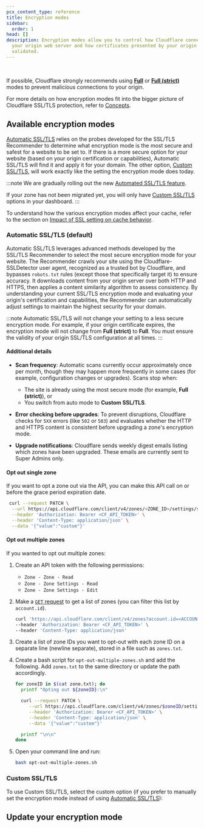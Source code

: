 ```yaml
---
pcx_content_type: reference
title: Encryption modes
sidebar:
  order: 1
head: []
description: Encryption modes allow you to control how Cloudflare connects to
  your origin web server and how certificates presented by your origin are
  validated.
---
```



<Render file="encryption-mode-definition" /> <br />

If possible, Cloudflare strongly recommends using [**Full**](/ssl/origin-configuration/ssl-modes/full/) or [**Full (strict)**](/ssl/origin-configuration/ssl-modes/full-strict/) modes to prevent malicious connections to your origin.

For more details on how encryption modes fit into the bigger picture of Cloudflare SSL/TLS protection, refer to [Concepts](/ssl/concepts/#ssltls-certificate).

## Available encryption modes

[Automatic SSL/TLS](#automatic-ssltls-default) relies on the probes developed for the SSL/TLS Recommender to determine what encryption mode is the most secure and safest for a website to be set to. If there is a more secure option for your website (based on your origin certification or capabilities), Automatic SSL/TLS will find it and apply it for your domain. The other option, [Custom SSL/TLS](#custom-ssltls), will work exactly like the setting the encryption mode does today.

:::note
We are gradually rolling out the new [Automated SSL/TLS feature](#automatic-ssltls-default).

If your zone has not been migrated yet, you will only have [Custom SSL/TLS](#custom-ssltls) options in your dashboard.
:::

To understand how the various encryption modes affect your cache, refer to the section on [Impact of SSL setting on cache behavior](/cache/how-to/cache-keys/#impact-of-ssl-settings-on-cache-behavior).

### Automatic SSL/TLS (default)

Automatic SSL/TLS leverages advanced methods developed by the SSL/TLS Recommender to select the most secure encryption mode for your website. The Recommender crawls your site using the Cloudflare-SSLDetector user agent, recognized as a trusted bot by Cloudflare, and bypasses `robots.txt` rules (except those that specifically target it) to ensure accuracy. It downloads content from your origin server over both HTTP and HTTPS, then applies a content similarity algorithm to assess consistency. By understanding your current SSL/TLS encryption mode and evaluating your origin's certification and capabilities, the Recommender can automatically adjust settings to maintain the highest security for your domain.

:::note
Automatic SSL/TLS will not change your setting to a less secure encryption mode. For example, if your origin certificate expires, the encryption mode will not change from **Full (strict)** to **Full**. You must ensure the validity of your origin SSL/TLS configuration at all times.
:::

#### Additional details

- **Scan frequency**: Automatic scans currently occur approximately once per month, though they may happen more frequently in some cases (for example, configuration changes or upgrades). Scans stop when:

   - The site is already using the most secure mode (for example, **Full (strict)**), or
   - You switch from auto mode to **Custom SSL/TLS**.

- **Error checking before upgrades**: To prevent disruptions, Cloudflare checks for `5XX` errors (like `502` or `503`) and evaluates whether the HTTP and HTTPS content is consistent before upgrading a zone's encryption mode.

- **Upgrade notifications**: Cloudflare sends weekly digest emails listing which zones have been upgraded. These emails are currently sent to Super Admins only.

#### Opt out single zone

If you want to opt a zone out via the API, you can make this API call on or before the grace period expiration date.

```bash
 curl --request PATCH \
  --url https://api.cloudflare.com/client/v4/zones/<ZONE_ID>/settings/ssl_automatic_mode \
  --header 'Authorization: Bearer <CF_API_TOKEN>' \
  --header 'Content-Type: application/json' \
  --data '{"value":"custom"}'
```

#### Opt out multiple zones

If you wanted to opt out multiple zones:

1. Create an API token with the following permissions:
   - `Zone - Zone - Read`
   - `Zone - Zone Settings - Read`
   - `Zone - Zone Settings - Edit`
2. Make a [`GET` request](/api/resources/zones/methods/list/) to get a list of zones (you can filter this list by `account.id`).

   ```bash "account.id=<ACCOUNT_ID>"
   curl 'https://api.cloudflare.com/client/v4/zones?account.id=<ACCOUNT_ID>' \
   --header 'Authorization: Bearer <CF_API_TOKEN>' \
   --header 'Content-Type: application/json'
   ```

3. Create a list of zone IDs you want to opt-out with each zone ID on a separate line (newline separate), stored in a file such as `zones.txt`.
4. Create a bash script for `opt-out-multiple-zones.sh` and add the following. Add `zones.txt` to the same directory or update the path accordingly.

   ```bash title="opt-out-multiple-zones.sh"
   for zoneID in $(cat zone.txt); do
     printf "Opting out ${zoneID}:\n"

     curl --request PATCH \
   		--url https://api.cloudflare.com/client/v4/zones/$zoneID/settings/ssl_automatic_mode \
   		--header 'Authorization: Bearer <CF_API_TOKEN>' \
   		--header 'Content-Type: application/json' \
   		--data '{"value":"custom"}'

     printf "\n\n"
   done
   ```

5. Open your command line and run:

   ```bash
   bash opt-out-multiple-zones.sh
   ```

### Custom SSL/TLS

To use Custom SSL/TLS, select the custom option (if you prefer to manually set the encryption mode instead of using [Automatic SSL/TLS](#automatic-ssltls-default)):

<DirectoryListing descriptions />

## Update your encryption mode

<Tabs syncKey="dashPlusAPI"> <TabItem label="Dashboard">

<Render file="change-encryption-mode-dash" />

</TabItem> <TabItem label="API">

<Render file="change-encryption-mode-api" />

</TabItem> </Tabs>

<Render file="configuration-rule-promotion" product="rules" />
